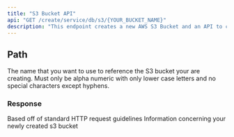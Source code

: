 ```yaml
---
title: "S3 Bucket API"
api: "GET /create/service/db/s3/{YOUR_BUCKET_NAME}"
description: "This endpoint creates a new AWS S3 Bucket and an API to communicate with it"
---
```


## Path

<ParamField path="YOUR_BUCKET_NAME" type="string" required>
  The name that you want to use to reference the S3 bucket your are creating. Must only be alpha numeric with only lower case letters and no special characters except hyphens.
</ParamField>

### Response

<ResponseField name="statusCode" type="number">
  Based off of standard HTTP request guidelines
</ResponseField>

<ResponseField name="body" type="object">
  Information concerning your newly created s3 bucket
</ResponseField>